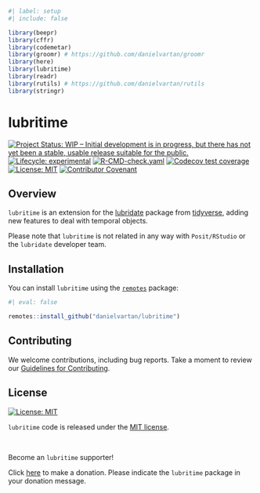 ```r
#| label: setup
#| include: false

library(beepr)
library(cffr)
library(codemetar)
library(groomr) # https://github.com/danielvartan/groomr
library(here)
library(lubritime)
library(readr)
library(rutils) # https://github.com/danielvartan/rutils
library(stringr)
```

# lubritime

<!-- badges: start -->
[![Project Status: WIP – Initial development is in progress, but there has not yet been a stable, usable release suitable for the public.](https://www.repostatus.org/badges/latest/wip.svg)](https://www.repostatus.org/#wip)
[![Lifecycle: experimental](https://img.shields.io/badge/lifecycle-experimental-orange.svg)](https://lifecycle.r-lib.org/articles/stages.html#experimental)
[![R-CMD-check.yaml](https://github.com/danielvartan/lubritime/actions/workflows/check-standard.yaml/badge.svg)](https://github.com/danielvartan/lubritime/actions/workflows/check-standard.yaml)
[![Codecov test coverage](https://codecov.io/gh/danielvartan/lubritime/branch/main/graph/badge.svg)](https://app.codecov.io/gh/danielvartan/lubritime?branch=main)
[![License: MIT](https://img.shields.io/badge/license-MIT-green)](https://choosealicense.com/licenses/mit/)
[![Contributor Covenant](https://img.shields.io/badge/Contributor%20Covenant-2.1-4baaaa.svg)](CODE_OF_CONDUCT.md)
<!-- badges: end -->

## Overview

`lubritime` is an extension for the [lubridate](https://github.com/tidyverse/lubridate) package from [tidyverse](https://www.tidyverse.org/), adding new features to deal with temporal objects.

Please note that `lubritime` is not related in any way with `Posit/RStudio` or the `lubridate` developer team.

## Installation

You can install `lubritime` using the [`remotes`](https://github.com/r-lib/remotes) package:

``` r
#| eval: false

remotes::install_github("danielvartan/lubritime")
```

## Contributing

We welcome contributions, including bug reports. Take a moment to review our [Guidelines for Contributing](https://danielvartan.github.io/lubritime/CONTRIBUTING.html).

## License

[![License:
MIT](https://img.shields.io/badge/license-MIT-green)](https://opensource.org/license/mit/)

`lubritime` code is released under the [MIT license](https://opensource.org/license/mit/).

<br>

Become an `lubritime` supporter!

Click [here](https://github.com/sponsors/danielvartan) to make a donation. Please indicate the `lubritime` package in your donation message.
